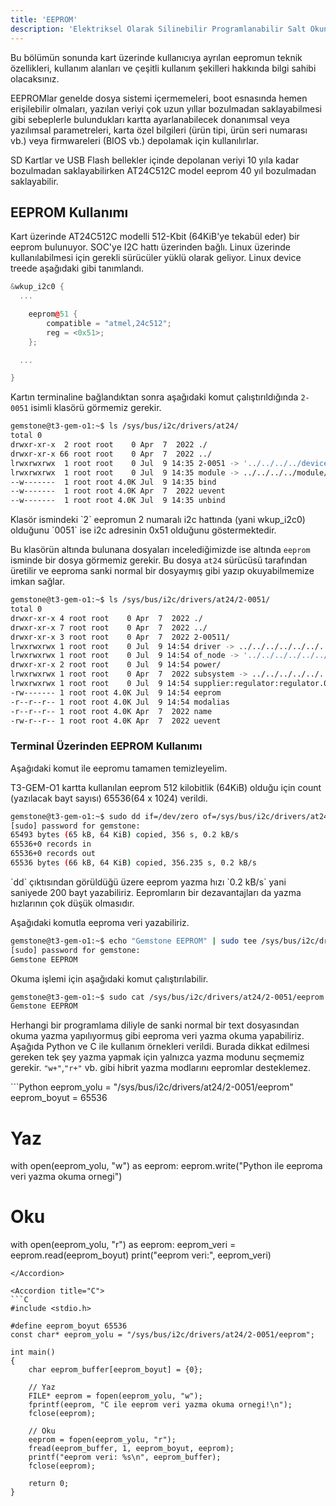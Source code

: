 ```yaml
---
title: 'EEPROM'
description: 'Elektriksel Olarak Silinebilir Programlanabilir Salt Okunur Bellek'
---
```


<Tip>
Bu bölümün sonunda kart üzerinde kullanıcıya ayrılan eepromun teknik özellikleri, kullanım alanları ve çeşitli kullanım şekilleri
hakkında bilgi sahibi olacaksınız.
</Tip>

EEPROMlar genelde dosya sistemi içermemeleri, boot esnasında hemen erişilebilir olmaları, yazılan veriyi çok uzun yıllar bozulmadan saklayabilmesi gibi
sebeplerle bulundukları kartta ayarlanabilecek donanımsal veya yazılımsal parametreleri, karta özel bilgileri (ürün tipi, ürün seri numarası vb.) veya
firmwareleri (BIOS vb.) depolamak için kullanılırlar.

<Note>
SD Kartlar ve USB Flash bellekler içinde depolanan veriyi 10 yıla kadar bozulmadan saklayabilirken AT24C512C model eeprom 40 yıl bozulmadan saklayabilir.
</Note>

## EEPROM Kullanımı

Kart üzerinde AT24C512C modelli 512-Kbit (64KiB'ye tekabül eder) bir eeprom bulunuyor. SOC'ye I2C hattı üzerinden bağlı. Linux üzerinde kullanılabilmesi
için gerekli sürücüler yüklü olarak geliyor. Linux device treede aşağıdaki gibi tanımlandı.

```c++
&wkup_i2c0 {
  ...

	eeprom@51 {
		compatible = "atmel,24c512";
		reg = <0x51>;
	};

  ...

}
```

Kartın terminaline bağlandıktan sonra aşağıdaki komut çalıştırıldığında `2-0051` isimli klasörü görmemiz gerekir.

```bash
gemstone@t3-gem-o1:~$ ls /sys/bus/i2c/drivers/at24/
total 0
drwxr-xr-x  2 root root    0 Apr  7  2022 ./
drwxr-xr-x 66 root root    0 Apr  7  2022 ../
lrwxrwxrwx  1 root root    0 Jul  9 14:35 2-0051 -> '../../../../devices/platform/bus@f0000/bus@f0000:bus@b00000/2b200000.i2c/i2c-2/2-0051'/
lrwxrwxrwx  1 root root    0 Jul  9 14:35 module -> ../../../../module/at24/
--w-------  1 root root 4.0K Jul  9 14:35 bind
--w-------  1 root root 4.0K Apr  7  2022 uevent
--w-------  1 root root 4.0K Jul  9 14:35 unbind
```

<Note>
Klasör ismindeki `2` eepromun 2 numaralı i2c hattında (yani wkup_i2c0) olduğunu `0051` ise i2c adresinin 0x51 olduğunu göstermektedir.
</Note>

Bu klasörün altında bulunana dosyaları incelediğimizde ise altında `eeprom` isminde bir dosya görmemiz gerekir. Bu dosya `at24` sürücüsü tarafından 
üretilir ve eeproma sanki normal bir dosyaymış gibi yazıp okuyabilmemize imkan sağlar.

```bash
gemstone@t3-gem-o1:~$ ls /sys/bus/i2c/drivers/at24/2-0051/
total 0
drwxr-xr-x 4 root root    0 Apr  7  2022 ./
drwxr-xr-x 7 root root    0 Apr  7  2022 ../
drwxr-xr-x 3 root root    0 Apr  7  2022 2-00511/
lrwxrwxrwx 1 root root    0 Jul  9 14:54 driver -> ../../../../../../../bus/i2c/drivers/at24/
lrwxrwxrwx 1 root root    0 Jul  9 14:54 of_node -> '../../../../../../../firmware/devicetree/base/bus@f0000/bus@b00000/i2c@2b200000/eeprom@51'/
drwxr-xr-x 2 root root    0 Jul  9 14:54 power/
lrwxrwxrwx 1 root root    0 Apr  7  2022 subsystem -> ../../../../../../../bus/i2c/
lrwxrwxrwx 1 root root    0 Jul  9 14:54 supplier:regulator:regulator.0 -> ../../../../../../virtual/devlink/regulator:regulator.0--i2c:2-0051/
-rw------- 1 root root 4.0K Jul  9 14:54 eeprom
-r--r--r-- 1 root root 4.0K Jul  9 14:54 modalias
-r--r--r-- 1 root root 4.0K Apr  7  2022 name
-rw-r--r-- 1 root root 4.0K Apr  7  2022 uevent
```

### Terminal Üzerinden EEPROM Kullanımı

Aşağıdaki komut ile eepromu tamamen temizleyelim.

<Note>
T3-GEM-O1 kartta kullanılan eeprom 512 kilobitlik (64KiB) olduğu için count (yazılacak bayt sayısı) 65536(64 x 1024) verildi.
</Note>

```bash
gemstone@t3-gem-o1:~$ sudo dd if=/dev/zero of=/sys/bus/i2c/drivers/at24/2-0051/eeprom bs=1 count=65536 status=progress
[sudo] password for gemstone: 
65493 bytes (65 kB, 64 KiB) copied, 356 s, 0.2 kB/s
65536+0 records in
65536+0 records out
65536 bytes (66 kB, 64 KiB) copied, 356.235 s, 0.2 kB/s
```

<Note>
`dd` çıktısından görüldüğü üzere eeprom yazma hızı `0.2 kB/s` yani saniyede 200 bayt yazabiliriz. Eepromların bir dezavantajları da yazma
hızlarının çok düşük olmasıdır.
</Note>

Aşağıdaki komutla eeproma veri yazabiliriz.

```bash
gemstone@t3-gem-o1:~$ echo "Gemstone EEPROM" | sudo tee /sys/bus/i2c/drivers/at24/2-0051/eeprom
[sudo] password for gemstone: 
Gemstone EEPROM
```

Okuma işlemi için aşağıdaki komut çalıştırılabilir.

```bash
gemstone@t3-gem-o1:~$ sudo cat /sys/bus/i2c/drivers/at24/2-0051/eeprom
Gemstone EEPROM
```

Herhangi bir programlama diliyle de sanki normal bir text dosyasından okuma yazma yapılıyormuş gibi eeproma veri yazma okuma yapabiliriz.
Aşağıda Python ve C ile kullanım örnekleri verildi. Burada dikkat edilmesi gereken tek şey yazma yapmak için yalnızca yazma
modunu seçmemiz gerekir. `"w+"`,`"r+"` vb. gibi hibrit yazma modlarını eepromlar desteklemez.

<Accordion title="Python">
```Python
eeprom_yolu = "/sys/bus/i2c/drivers/at24/2-0051/eeprom"
eeprom_boyut = 65536

# Yaz
with open(eeprom_yolu, "w") as eeprom:
    eeprom.write("Python ile eeproma veri yazma okuma ornegi")

# Oku
with open(eeprom_yolu, "r") as eeprom:
    eeprom_veri = eeprom.read(eeprom_boyut)
    print("eeprom veri:", eeprom_veri)
```
</Accordion>

<Accordion title="C">
```C
#include <stdio.h>

#define eeprom_boyut 65536
const char* eeprom_yolu = "/sys/bus/i2c/drivers/at24/2-0051/eeprom";

int main()
{
    char eeprom_buffer[eeprom_boyut] = {0};
    
    // Yaz
    FILE* eeprom = fopen(eeprom_yolu, "w");
    fprintf(eeprom, "C ile eeprom veri yazma okuma ornegi!\n");
    fclose(eeprom);
    
    // Oku
    eeprom = fopen(eeprom_yolu, "r");
    fread(eeprom_buffer, 1, eeprom_boyut, eeprom);
    printf("eeprom veri: %s\n", eeprom_buffer);
    fclose(eeprom);
    
    return 0;
}
```
</Accordion>
